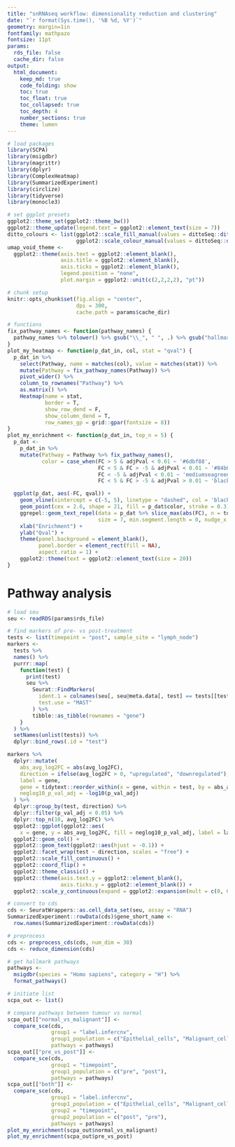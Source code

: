 ```yaml
---
title: "snRNAseq workflow: dimensionality reduction and clustering"
date: "`r format(Sys.time(), '%B %d, %Y')`"
geometry: margin=1in
fontfamily: mathpazo
fontsize: 11pt
params:
  rds_file: false
  cache_dir: false
output:
  html_document:
    keep_md: true
    code_folding: show
    toc: true
    toc_float: true
    toc_collapsed: true
    toc_depth: 4
    number_sections: true
    theme: lumen
---
```


```r
# load packages
library(SCPA)
library(msigdbr)
library(magrittr)
library(dplyr)
library(ComplexHeatmap)
library(SummarizedExperiment)
library(circlize)
library(tidyverse)
library(monocle3)

# set ggplot presets
ggplot2::theme_set(ggplot2::theme_bw())
ggplot2::theme_update(legend.text = ggplot2::element_text(size = 7))
ditto_colours <- list(ggplot2::scale_fill_manual(values = dittoSeq::dittoColors(), na.value = "white"),
                      ggplot2::scale_colour_manual(values = dittoSeq::dittoColors(), na.value = "white"))
umap_void_theme <-
  ggplot2::theme(axis.text = ggplot2::element_blank(),
                 axis.title = ggplot2::element_blank(),
                 axis.ticks = ggplot2::element_blank(),
                 legend.position = "none",
                 plot.margin = ggplot2::unit(c(2,2,2,2), "pt"))

# chunk setup
knitr::opts_chunk$set(fig.align = "center",
                      dpi = 300,
                      cache.path = params$cache_dir)

# functions
fix_pathway_names <- function(pathway_names) {
  pathway_names %>% tolower() %>% gsub("\\_", " ", .) %>% gsub("hallmark ", "", .)
}
plot_my_heatmap <- function(p_dat_in, col, stat = "qval") {
  p_dat_in %>%
    select(Pathway, name = matches(col), value = matches(stat)) %>%
    mutate(Pathway = fix_pathway_names(Pathway)) %>%
    pivot_wider() %>%
    column_to_rownames("Pathway") %>%
    as.matrix() %>%
    Heatmap(name = stat,
            border = T,
            show_row_dend = F,
            show_column_dend = T,
            row_names_gp = grid::gpar(fontsize = 8))
}
plot_my_enrichment <- function(p_dat_in, top_n = 5) {
  p_dat <-
    p_dat_in %>%
    mutate(Pathway = Pathway %>% fix_pathway_names(),
           color = case_when(FC > 5 & adjPval < 0.01 ~ '#6dbf88',
                             FC < 5 & FC > -5 & adjPval < 0.01 ~ '#84b0f0',
                             FC < -5 & adjPval < 0.01 ~ 'mediumseagreen',
                             FC < 5 & FC > -5 & adjPval > 0.01 ~ 'black'))

  ggplot(p_dat, aes(-FC, qval)) +
    geom_vline(xintercept = c(-5, 5), linetype = "dashed", col = 'black', lwd = 0.3) +
    geom_point(cex = 2.6, shape = 21, fill = p_dat$color, stroke = 0.3) +
    ggrepel::geom_text_repel(data = p_dat %>% slice_max(abs(FC), n = top_n), aes(label = Pathway),
                             size = 7, min.segment.length = 0, nudge_x = 10) +
    xlab("Enrichment") +
    ylab("Qval") +
    theme(panel.background = element_blank(),
          panel.border = element_rect(fill = NA),
          aspect.ratio = 1) +
    ggplot2::theme(text = ggplot2::element_text(size = 20))
}
```

# Pathway analysis

```r
# load seu 
seu <- readRDS(params$rds_file)

# find markers of pre- vs post-treatment
tests <- list(timepoint = "post", sample_site = "lymph_node")
markers <-
  tests %>%
  names() %>%
  purrr::map(
    function(test) {
      print(test)
      seu %>%
        Seurat::FindMarkers(
          ident.1 = colnames(seu[, seu@meta.data[, test] == tests[[test]]]), 
          test.use = "MAST"
        ) %>%
        tibble::as_tibble(rownames = "gene")
    }
  ) %>%
  setNames(unlist(tests)) %>%
  dplyr::bind_rows(.id = "test")

markers %>%
  dplyr::mutate(
    abs_avg_log2FC = abs(avg_log2FC),
    direction = ifelse(avg_log2FC > 0, "upregulated", "downregulated"),
    label = gene,
    gene = tidytext::reorder_within(x = gene, within = test, by = abs_avg_log2FC),
    neglog10_p_val_adj = -log10(p_val_adj)
  ) %>%
  dplyr::group_by(test, direction) %>%
  dplyr::filter(p_val_adj < 0.05) %>%
  dplyr::top_n(10, avg_log2FC) %>%
  ggplot2::ggplot(ggplot2::aes(
    x = gene, y = abs_avg_log2FC, fill = neglog10_p_val_adj, label = label)) +
  ggplot2::geom_col() +
  ggplot2::geom_text(ggplot2::aes(hjust = -0.1)) +
  ggplot2::facet_wrap(test ~ direction, scales = "free") +
  ggplot2::scale_fill_continuous() +
  ggplot2::coord_flip() +
  ggplot2::theme_classic() +
  ggplot2::theme(axis.text.y = ggplot2::element_blank(),
                 axis.ticks.y = ggplot2::element_blank()) + 
  ggplot2::scale_y_continuous(expand = ggplot2::expansion(mult = c(0, 0.5)))

# convert to cds
cds <- SeuratWrappers::as.cell_data_set(seu, assay = "RNA")
SummarizedExperiment::rowData(cds)$gene_short_name <- 
  row.names(SummarizedExperiment::rowData(cds))

# preprocess
cds <- preprocess_cds(cds, num_dim = 30)
cds <- reduce_dimension(cds)

# get hallmark pathways
pathways <-
  msigdbr(species = "Homo sapiens", category = "H") %>%
  format_pathways()

# initiate list
scpa_out <- list()

# compare pathways between tumour vs normal
scpa_out[["normal_vs_malignant"]] <-
  compare_sce(cds,
              group1 = "label.infercnv",
              group1_population = c("Epithelial_cells", "Malignant_cells"),
              pathways = pathways)
scpa_out[["pre_vs_post"]] <-
  compare_sce(cds,
              group1 = "timepoint",
              group1_population = c("pre", "post"),
              pathways = pathways)
scpa_out[["both"]] <-
  compare_sce(cds,
              group1 = "label.infercnv",
              group1_population = c("Epithelial_cells", "Malignant_cells"),
              group2 = "timepoint",
              group2_population = c("post", "pre"),
              pathways = pathways)
plot_my_enrichment(scpa_out$normal_vs_malignant)
plot_my_enrichment(scpa_out$pre_vs_post)
```

